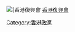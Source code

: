 [[File:Hong Kong Independence Movement Flag.svg|{{{1|30px}}}|香港復興會]] [[香港復興會]]<noinclude>
{{Documentation}}
[[Category:香港政党标示模板|{{PAGENAME}}]]
[[Category:政治模板|{{PAGENAME}}]]
[[Category:香港政黨]]
</noinclude>